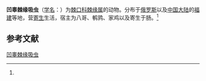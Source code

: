 {{Speciesbox
| name = 凹睾棘缘吸虫
| status = 
| status_system = 
| image = 
| genus = Echinoparyphium
| species = syrdariense
| authority = (Burdelev, 1937)<ref name='id10069'>{{cite web| url =http://www.bioinfo.cn/db05/BjdwSpecies.php?action=view&id=10069| title =凹睾棘缘吸虫| work =《中国动物物种编目数据库》| publisher =中国科学院微生物研究所| author =中国科学院动物研究所| accessdate =2009-04-16| deadurl =yes| archiveurl =https://web.archive.org/web/20160305091303/http://www.bioinfo.cn/db05/BjdwSpecies.php?action=view&id=10069| archivedate =2016-03-05}}</ref>
}}

'''凹睾棘缘吸虫'''（[[学名|学名]]：{{lang|la|''Echinoparyphium syrdariense''}}）为[[棘口科|棘口科]][[棘缘属|棘缘属]]的动物。分布于[[俄罗斯|俄罗斯]]以及[[中国大陆|中国大陆]]的[[福建|福建]]等地，营[[寄生|寄生]]生活，宿主为八哥、鹌鹑、家鸡以及寄生于肠。<ref name='id10069'/>

== 参考文献 ==
{{reflist}}

{{Wikispecies|Echinoparyphium syrdariense}}
{{Taxonbar|from=Q10896574}}

[[Category:棘缘属|凹睾棘缘吸虫]]


{{吸虫小作品}}